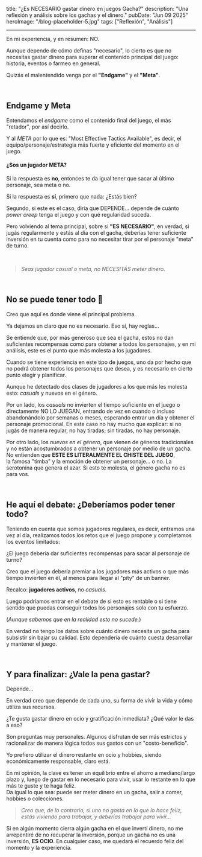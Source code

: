 title: "¿Es NECESARIO gastar dinero en juegos Gacha?"
description: "Una reflexión y análisis sobre los gachas y el dinero."
pubDate: "Jun 09 2025"
heroImage: "/blog-placeholder-5.jpg"
tags: ["Reflexión", "Análisis"]

---

En mi experiencia, y en resumen: NO.

Aunque depende de cómo definas "necesario", lo cierto es que no necesitas gastar dinero para superar el contenido principal del juego: historia, eventos o farmeo en general.

Quizás el malentendido venga por el **"Endgame"** y el **"Meta"**.

<br />

## Endgame y Meta

Entendamos el _endgame_ como el contenido final del juego, el más "retador", por así decirlo.

Y al _META_ por lo que es: "Most Effective Tactics Available", es decir, el equipo/personaje/estrategia más fuerte y eficiente del momento en el juego.

#### ¿Sos un jugador META?

Si la respuesta es **no**, entonces te da igual tener que sacar al último personaje, sea meta o no.

Si la respuesta es **sí**, primero que nada: ¿Estás bien?

Segundo, si este es el caso, diría que DEPENDE... depende de cuánto _power creep_ tenga el juego y con qué regularidad suceda.

Pero volviendo al tema principal, sobre si **"ES NECESARIO"**, en verdad, si jugás regularmente y estás al día con el gacha, deberías tener suficiente inversión en tu cuenta como para no necesitar tirar por el personaje "meta" de turno.

<br />

> _Seas jugador casual o meta, no NECESITÁS meter dinero._

<br />

## No se puede tener todo 🥀

Creo que aquí es donde viene el principal problema.

Ya dejamos en claro que no es necesario. Eso sí, hay reglas...

Se entiende que, por más generoso que sea el gacha, estos no dan suficientes recompensas como para obtener a todos los personajes, y en mi análisis, este es el punto que más molesta a los jugadores.

Cuando se tiene experiencia en este tipo de juegos, uno da por hecho que no podrá obtener todos los personajes que desea, y es necesario en cierto punto elegir y planificar.

Aunque he detectado dos clases de jugadores a los que más les molesta esto: _casuals_ y nuevos en el género.

Por un lado, los _casuals_ no invierten el tiempo suficiente en el juego o directamente NO LO JUEGAN, entrando de vez en cuando o incluso abandonándolo por semanas o meses, esperando entrar un día y obtener el personaje promocional. En este caso no hay mucho que explicar: si no jugás de manera regular, no hay tiradas; sin tiradas, no hay personaje.

Por otro lado, los _nuevos en el género_, que vienen de géneros tradicionales y no están acostumbrados a obtener un personaje por medio de un gacha.  
No entienden que **ESTE ES LITERALMENTE EL CHISTE DEL JUEGO**,  
la famosa "timba" y la emoción de obtener un personaje... o no. La serotonina que genera el azar. Si esto te molesta, el género gacha no es para vos.

<br />

## He aquí el debate: ¿Deberíamos poder tener todo?

Teniendo en cuenta que somos jugadores regulares, es decir, entramos una vez al día, realizamos todos los retos que el juego propone y completamos los eventos limitados:

¿El juego debería dar suficientes recompensas para sacar al personaje de turno?

Creo que el juego debería premiar a los jugadores más activos o que más tiempo invierten en él, al menos para llegar al "pity" de un banner.

Recalco: **jugadores activos**, no _casuals_.

Luego podríamos entrar en el debate de si esto es rentable o si tiene sentido que puedas conseguir todos los personajes solo con tu esfuerzo.

(_Aunque sabemos que en la realidad esto no sucede._)

En verdad no tengo los datos sobre cuánto dinero necesita un gacha para subsistir sin bajar su calidad. Esto dependería de cuánto cuesta desarrollar y mantener el juego.

<br />

## Y para finalizar: ¿Vale la pena gastar?

Depende...

En verdad creo que depende de cada uno, su forma de vivir la vida y cómo utiliza sus recursos.

¿Te gusta gastar dinero en ocio y gratificación inmediata? ¿Qué valor le das a eso?

Son preguntas muy personales. Algunos disfrutan de ser más estrictos y racionalizar de manera lógica todos sus gastos con un "costo-beneficio".

Yo prefiero utilizar el dinero restante en ocio y hobbies, siendo económicamente responsable, claro está.

En mi opinión, la clave es tener un equilibrio entre el ahorro a mediano/largo plazo y, luego de gastar en lo necesario para vivir, usar lo restante en lo que más te guste y te haga feliz.  
Da igual lo que sea: puede ser meter dinero en un gacha, salir a comer, hobbies o colecciones.

> _Creo que, de lo contrario, si uno no gasta en lo que lo hace feliz, estás viviendo para trabajar, y deberías trabajar para vivir..._

Si en algún momento cierra algún gacha en el que invertí dinero, no me arrepentiré de no recuperar la inversión, porque un gacha no es una inversión, **ES OCIO**. En cualquier caso, me quedará el recuerdo feliz del momento y la experiencia.

<br />
<br />
<br />

